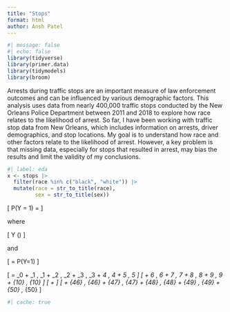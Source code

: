 ```yaml
---
title: "Stops"
format: html
author: Ansh Patel
---
```


```r
#| message: false
#| echo: false
library(tidyverse)
library(primer.data)
library(tidymodels)
library(broom)
```

Arrests during traffic stops are an important measure of law enforcement outcomes and can be influenced by various demographic factors. This analysis uses data from nearly 400,000 traffic stops conducted by the New Orleans Police Department between 2011 and 2018 to explore how race relates to the likelihood of arrest. So far, I have been working with traffic stop data from New Orleans, which includes information on arrests, driver demographics, and stop locations. My goal is to understand how race and other factors relate to the likelihood of arrest. However, a key problem is that missing data, especially for stops that resulted in arrest, may bias the results and limit the validity of my conclusions.

```r
#| label: eda
x <- stops |>
  filter(race %in% c("black", "white")) |>
  mutate(race = str_to_title(race), 
         sex = str_to_title(sex))
```

\[
P(Y = 1) = \frac{1}{1 + e^{-(\beta_0 + \beta_1 X_1 + \beta_2 X_2 + \cdots + \beta_n X_n)}}
\]

where

\[
Y \sim \text{Bernoulli}(\rho)
\]

and

\[
\rho = P(Y=1)
\]

\[
\hat{Y} = \beta_0 
+ \beta_1 \, \text{sim}_1 + \beta_2 \, \text{sim}_2 + \beta_3 \, \text{sim}_3 + \beta_4 \, \text{sim}_4 + \beta_5 \, \text{sim}_5 
\]
\[
+ \beta_6 \, \text{sim}_6 + \beta_7 \, \text{sim}_7 + \beta_8 \, \text{sim}_8 + \beta_9 \, \text{sim}_9 + \beta_{10} \, \text{sim}_{10}
\]
\[
+ \cdots
\]
\[
+ \beta_{46} \, \text{sim}_{46} + \beta_{47} \, \text{sim}_{47} + \beta_{48} \, \text{sim}_{48} + \beta_{49} \, \text{sim}_{49} + \beta_{50} \, \text{sim}_{50}
\]

```r
#| cache: true
```
